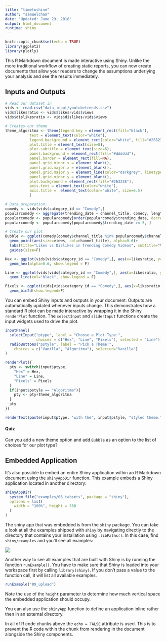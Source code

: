 ```yaml
---
title: "timetoshine"
author: "samuelchan"
date: "Updated: June 29, 2018"
output: html_document
runtime: shiny
---
```


```r
knitr::opts_chunk$set(echo = TRUE)
library(ggplot2)
library(plotly)
```

This R Markdown document is made interactive using Shiny. Unlike the more traditional workflow of creating static reports, you can now create documents that allow your readers to change the assumptions underlying your analysis and see the results immediately. 

## Inputs and Outputs
```r
# Read our dataset in
vids <- read.csv("data_input/youtubetrends.csv")
vids$likesratio <- vids$likes/vids$views
vids$dislikesratio <- vids$dislikes/vids$views

# Creates our theme
theme_algoritma <- theme(legend.key = element_rect(fill="black"),
           text = element_text(color="white"),
           legend.background = element_rect(color="white", fill="#263238"),
           plot.title = element_text(size=8),
           plot.subtitle = element_text(size=6),
           panel.background = element_rect(fill="#dddddd"),
           panel.border = element_rect(fill=NA),
           panel.grid.minor.x = element_blank(),
           panel.grid.major.x = element_blank(),
           panel.grid.major.y = element_line(color="darkgrey", linetype=2),
           panel.grid.minor.y = element_blank(),
           plot.background = element_rect(fill="#263238"),
           axis.text = element_text(color="white"),
           axis.title =  element_text(color="white", size=6.5)
           )

# Data preparation:
comedy <- vids[vids$category_id == "Comedy",]
popularcomedy <- aggregate(trending_date ~ channel_title, comedy, length)
popularcomedy <- popularcomedy[order(popularcomedy$trending_date, decreasing=T), ]
popularcomedy <- popularcomedy[popularcomedy$trending_date >= 5, ]
```

```r
# Create our plot
Bubble <- ggplot(comedy[comedy$channel_title %in% popularcomedy$channel_title,], aes(x=likesratio, y=dislikesratio))+
  geom_point(aes(size=views, col=channel_title), alpha=0.6)+
  labs(title="Likes vs Dislikes in Trending Comedy Videos", subtitle="Visualizing likes vs dislikes in the Algoritma theme, source: YouTube")+
  guides(size=F)

Hex <- ggplot(vids[vids$category_id == "Comedy",], aes(x=likesratio, y=dislikesratio))+
  geom_hex(alpha=0.6, show.legend = F)

Line <- ggplot(vids[vids$category_id == "Comedy",], aes(x=likesratio, y=dislikesratio))+
  geom_line(col="black", show.legend = F)

Pixels <- ggplot(vids[vids$category_id == "Comedy",], aes(x=likesratio, y=dislikesratio))+
  geom_bin2d(show.legend=F)
```

You can embed Shiny inputs and outputs in your document. Outputs are automatically updated whenever inputs change.  This demonstrates how a standard R plot can be made interactive by wrapping it in the Shiny `renderPlot` function. The `selectInput` and `sliderInput` functions create the input widgets used to drive the plot.

```r
inputPanel(
  selectInput("ptype", label = "Choose a Plot Type:",
              choices = c("Hex", "Line", "Pixels"), selected = "Line"), 
  radioButtons("pstyle", label = "Pick a Theme:", 
    choices = c("Vanilla", "Algoritma"), selected="Vanilla")
)

renderPlot({
  pty <- switch(input$ptype,
    "Hex" = Hex,
    "Line" = Line,
    "Pixels" = Pixels
  )
  if(input$pstyle == "Algoritma"){
    pty <- pty+theme_algoritma
  }
  pty
})

renderText(paste(input$ptype, "with the", input$pstyle, "styled theme."))
```

<h4>Quiz</h4>
Can you add a new theme option and add `Bubble` as an option to the list of choices for our plot type?

## Embedded Application

It's also possible to embed an entire Shiny application within an R Markdown document using the `shinyAppDir` function. This example embeds a Shiny application located in another directory:

```r
shinyAppDir(
  system.file("examples/06_tabsets", package = "shiny"),
  options = list(
    width = "100%", height = 550
  )
)
```

The shiny app that was embedded is from the `shiny` package. You can take a look at all the examples shipped with `shiny` by navigating directly to the directory that contains your installation using `.libPaths()`. In this case, find `shiny/examples` and you'll see all examples:  

![](shinyexamples.png)

Another way to see all examples that are built with Shiny is by running the function `runExample()`. You have to make sure that Shiny is loaded into your workspace first by calling `library(shiny)`. If you don't pass a value to the function call, it will list all available examples.

```r
runExample("09_upload")
```


Note the use of the `height` parameter to determine how much vertical space the embedded application should occupy.

You can also use the `shinyApp` function to define an application inline rather then in an external directory.

In all of R code chunks above the `echo = FALSE` attribute is used. This is to prevent the R code within the chunk from rendering in the document alongside the Shiny components.



